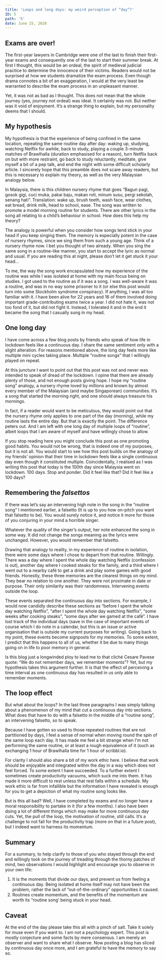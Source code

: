 ---
title: 'Loops and long days: my weird perception of “day”?'
ID: 5
path: '5'
date: June 25, 2020
---

## Exams are over!

The first-year lawyers in Cambridge were one of the last to finish their first-year exams and
consequently one of the last to start their summer break. At first I thought, this would be an ordeal,
the spirit of medieval judicial practice to determine the innocence of their victims. Readers would not
be surprised at how we students dramatize the exam process. Even though drama connotes a bit of an
exaggeration, I would at the very least be warranted to describe the exam process in an unpleasant
manner.

Yet, it was not as bad as I thought. This does not mean that the whole journey (yes, journey not ordeal)
was ideal. It certainly was not. But neither was it void of enjoyment. It’s a strange thing to explain,
but my personality deems that I should.

## My hypothesis

My hypothesis is that the experience of being confined in the same location, repeating the same routine
day after day: waking up, studying, watching Netflix for awhile, back to study, playing a couple
3-minute matches of Brawlhalla (duration emphasised for a reason), turn Netflix back on but with more
restraint, go back to study reluctantly, meditate, give myself a bit of a pep talk, and end the night
with some difficult scholarly article. I sincerely hope that this preamble does not scare away readers,
but this is necessary to explain my theory, as well as the very Malaysian analogy below.

In Malaysia, there is this children nursery rhyme that goes “Bagun pagi, gosok gigi, cuci muka, pakai baju, makan roti, minum
susu, pergi sekolah, senang hati”. Translation: wake up, brush teeth, wash face, wear clothes, eat bread, drink milk, head
to school, ease. The song was written to promote a model morning routine for students. There are other lyrics in the song
all relating to a child’s behaviour in school. How does this help my theory?

The analogy is powerful when you consider how songs tend stick in your head if you keep singing them.
The memory is especially potent in the case of nursery rhymes, since we sing them from such a young age.
Think of a nursery rhyme now. I bet you thought of two already. When you sing the same song in a
routine-like manner, you start to accept the lyric as normal and usual. If you are reading this at
night, please don’t let it get stuck it your head…

To me, the way the song work encapsulated how my experience of the routine was while I was isolated at
home with my main focus being on studies. I got used to the routine as if it was a song. I was
well-aware it was a routine, and was in no way some prisoner to it (or else this post would turn into
some Stockholm syndrome conspiracy). If anything, I was all too familiar with it. I have been alive for
22 years and 16 of them involved doing important grade-contributing exams twice a year. I did not hate
it, was not too fond of it, but did not fight it. Instead, I tolerated it and in the end it became the
song that I casually sung in my head.

## One long day

I have come across a few blog posts by friends who speak of how life in lockdown feels like a continuous
day. I share the same sentiment only with a slight alteration. For reasons mentioned above, the long day
feels more like multiple mini cycles taking place. Multiple “routine songs” that I willingly played on
repeat.

At this juncture I want to point out that this post was not and never was intended to speak of dread of
the lockdown. I opine that there are already plenty of those, and not enough posts giving hope. I hope
my “routine song” analogy, a nursery rhyme loved by millions and known by almost every member of the
Malaysian (and maybe Singaporean) communities. It’s a song that started the morning right, and one
should always treasure his mornings.

In fact, if a reader would want to be meticulous, they would point out that the nursery rhyme only
applies to one part of the day (morning), while my routine lasts the entire day. But that is exactly the
point. The difference peters out. And I am left with one long day of multiple loops of “routine”, albeit
loops that I am aware of myself and have willingly chose to allow.

If you stop reading here you might conclude this post as one promoting good habits. You would not be
wrong, that is indeed one of my purposes, but it is not all. You would start to see how this post builds
on the analogy of my friends’ opinion that their time in lockdown feels like a single continuous day
even though it constituted multiple. Coincidentally, I realised as I was writing this post that today is
the 100th day since Malaysia went on lockdown. 100 days. Stop and ponder. Did it feel like that? Did it
feel like a 100 days?

## Remembering the <em>falsettos</em>

If there was let’s say an intervening high note in the song in the “routine song” I mentioned earlier, a
falsetto (It is up to you how on-pitch you want that falsetto to be). You would surely notice it, and
notice it more for those of you conjuring in your mind a horrible singer.

Whatever the quality of the singer’s output, her note enhanced the song in some way. It did not change
the songs meaning as the lyrics were unchanged. However, you would remember that falsetto.

Drawing that analogy to reality, in my experience of routine in isolation, there were some days where I chose to depart from
that routine. Willingly. There was a day where I spent the whole day watching Netflix (confession is out), another day where
I cooked steaks for the family, and a third where I went out to a nearby café to get a drink and play some games with good
friends. Honestly, these three memories are the clearest things on my mind. They bear no relation to one another. They were
not proximate in date or purpose. Their only similarity was their randomness. Intervening events outside the loop.

These events separated the continuous day into sections. For example, I would now candidly describe
these sections as “before I spent the whole day watching Netflix”, “after I spent the whole day watching
Netflix”, “some weeks after cooking steaks”, “some days after we gamed at the café”. I have lost track
of the individual days (save in the case of important events of course which I do note in a calendar,
but this is an issue or active organisation that is outside my current purposes for writing). Going back
to my point, these events become signposts for my memories. To some extent, I predict that this happens
to all of us, whether it be due to many things going on in life to poor memory in general.

Is this blog just a longwinded ploy to lead me to that cliché Cesare Pavese quote: “We do not remember
days, we remember moments”? Yet, but my hypothesis takes this argument further. It is that the effect of
perceiving a time interval as one continuous day has resulted in us only able to remember moments.

## The loop effect

But what about the loops? In the last three paragraphs I was simply talking about a phenomenon of my
mind that cut a continuous day into sections. What does that have to do with a falsetto in the middle of
a “routine song”, an intervening falsetto, so to speak.

Because I have gotten so used to those repeated routines that are not partitioned by days, I feel a
sense of normal when moving round the spin of the same loop each day. It has made me feel a bit strange
when I’m not performing the same routine, or at least a rough equivalence of it (such as exchanging 1
hour of Brawlhalla time for 1 hour of scribbl.io).

For clarity I should also share a bit of my work ethic here. I believe that work should be enjoyable and
integrated within the day in a way which does not feel forced. To some extent I have succeeded. To a
further extent I sometimes create productivity vacuums, which suck me into them. It has made it more
difficult to rest unless that rest falls within a schedule. My work ethic is far from infallible but the
information I have revealed is enough for you to get a depiction of what my routine song looks like.

But is this all bad? Well, I have completed by exams and no longer have a moral responsibility to
partake in it (for a few months). I also have been doing a lot of different things which may make for
more continuous day cuts. Yet, the pull of the loop, the motivation of routine, still calls. It’s a
challenge to not fall for the productivity trap (more on that in a future post), but I indeed want to
harness its momentum.

## Summary

For a summary, to help clarify to those of you who stayed through the end and willingly took on the
journey of treading through the thorny patches of mind, two observations I would highlight and encourage
you to observe in your own life:

<ol className="list--article">
  <li>
    It is the moments that divide our days, and prevent us from feeling a continuous day. Being isolated at home itself
    may not have been the problem, rather the lack of “out-of-the-ordinary” opportunities it caused.
  </li>
  <li>
    Routines create momentum, and the benefits of the momentum are worth its “routine song’ being stuck in your head.
  </li>
</ol>

## Caveat

At the end of the day please take this all with a pinch of salt. Take it solely for muse even if you
want to. I am not a psychology expert. This post is mostly conjecture and some facts by mere consensus.
I am merely an observer and want to share what I observe. Now posting a blog has sliced by continuous
day once more, and I am grateful to have the memory to say so.
